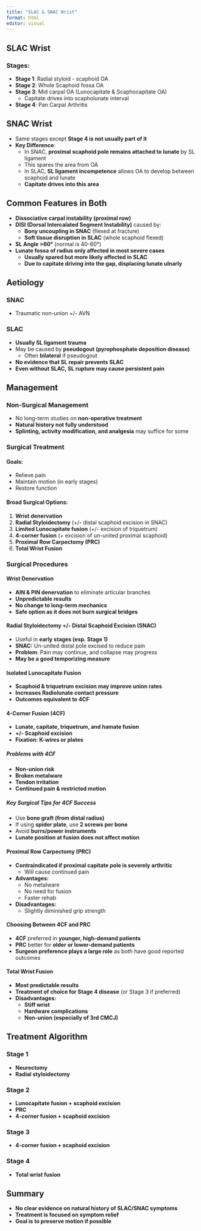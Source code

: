 ```yaml
---
title: "SLAC & SNAC Wrist"
format: html
editor: visual
---
```


## SLAC Wrist  
### Stages:  
- **Stage 1**: Radial styloid - scaphoid OA  
- **Stage 2**: Whole Scaphoid fossa OA  
- **Stage 3**: Mid carpal OA (Lunocapitate & Scaphocapitate OA)  
  - Capitate drives into scapholunate interval  
- **Stage 4**: Pan Carpal Arthritis  

## SNAC Wrist  
- Same stages except **Stage 4 is not usually part of it**  
- **Key Difference**:  
  - In SNAC, **proximal scaphoid pole remains attached to lunate** by SL ligament  
  - This spares the area from OA  
  - In SLAC, **SL ligament incompetence** allows OA to develop between scaphoid and lunate  
  - **Capitate drives into this area**  

## Common Features in Both  
- **Dissociative carpal instability (proximal row)**  
- **DISI (Dorsal Intercalated Segment Instability)** caused by:  
  - **Bony uncoupling in SNAC** (flexed at fracture)  
  - **Soft tissue disruption in SLAC** (whole scaphoid flexed)  
- **SL Angle >60°** (normal is 40-60°)  
- **Lunate fossa of radius only affected in most severe cases**  
  - **Usually spared but more likely affected in SLAC**  
  - **Due to capitate driving into the gap, displacing lunate ulnarly**  

## Aetiology  
### SNAC  
- Traumatic non-union +/- AVN  

### SLAC  
- **Usually SL ligament trauma**  
- May be caused by **pseudogout (pyrophosphate deposition disease)**  
  - Often **bilateral** if pseudogout  
- **No evidence that SL repair prevents SLAC**  
- **Even without SLAC, SL rupture may cause persistent pain**  

## Management  

### Non-Surgical Management  
- No long-term studies on **non-operative treatment**  
- **Natural history not fully understood**  
- **Splinting, activity modification, and analgesia** may suffice for some  

### Surgical Treatment  
#### **Goals:**  
- Relieve pain  
- Maintain motion (in early stages)  
- Restore function  

#### **Broad Surgical Options:**  
1. **Wrist denervation**  
2. **Radial Styloidectomy** (+/- distal scaphoid excision in SNAC)  
3. **Limited Lunocapitate fusion** (+/- excision of triquetrum)  
4. **4-corner fusion** (+ excision of un-united proximal scaphoid)  
5. **Proximal Row Carpectomy (PRC)**  
6. **Total Wrist Fusion**  

### **Surgical Procedures**  

#### **Wrist Denervation**  
- **AIN & PIN denervation** to eliminate articular branches  
- **Unpredictable results**  
- **No change to long-term mechanics**  
- **Safe option as it does not burn surgical bridges**  

#### **Radial Styloidectomy +/- Distal Scaphoid Excision (SNAC)**  
- Useful in **early stages (esp. Stage 1)**  
- **SNAC:** Un-united distal pole excised to reduce pain  
- **Problem**: Pain may continue, and collapse may progress  
- **May be a good temporizing measure**  

#### **Isolated Lunocapitate Fusion**  
- **Scaphoid & triquetrum excision may improve union rates**  
- **Increases Radiolunate contact pressure**  
- **Outcomes equivalent to 4CF**  

#### **4-Corner Fusion (4CF)**  
- **Lunate, capitate, triquetrum, and hamate fusion**  
- **+/- Scaphoid excision**  
- **Fixation: K-wires or plates**  

##### **Problems with 4CF**  
- **Non-union risk**  
- **Broken metalware**  
- **Tendon irritation**  
- **Continued pain & restricted motion**  

##### **Key Surgical Tips for 4CF Success**  
- Use **bone graft (from distal radius)**  
- If using **spider plate**, use **2 screws per bone**  
- Avoid **burrs/power instruments**  
- **Lunate position at fusion does not affect motion**  

#### **Proximal Row Carpectomy (PRC)**  
- **Contraindicated if proximal capitate pole is severely arthritic**  
  - Will cause continued pain  
- **Advantages:**  
  - No metalware  
  - No need for fusion  
  - Faster rehab  
- **Disadvantages:**  
  - Slightly diminished grip strength  

#### **Choosing Between 4CF and PRC**  
- **4CF** preferred in **younger, high-demand patients**  
- **PRC** better for **older or lower-demand patients**  
- **Surgeon preference plays a large role** as both have good reported outcomes  

#### **Total Wrist Fusion**  
- **Most predictable results**  
- **Treatment of choice for Stage 4 disease** (or Stage 3 if preferred)  
- **Disadvantages:**  
  - **Stiff wrist**  
  - **Hardware complications**  
  - **Non-union (especially of 3rd CMCJ)**  

## **Treatment Algorithm**  

### **Stage 1**  
- **Neurectomy**  
- **Radial styloidectomy**  

### **Stage 2**  
- **Lunocapitate fusion + scaphoid excision**  
- **PRC**  
- **4-corner fusion + scaphoid excision**  

### **Stage 3**  
- **4-corner fusion + scaphoid excision**  

### **Stage 4**  
- **Total wrist fusion**  

## **Summary**  
- **No clear evidence on natural history of SLAC/SNAC symptoms**  
- **Treatment is focused on symptom relief**  
- **Goal is to preserve motion if possible**  
